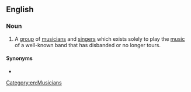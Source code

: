 ==English==

===Noun===
{{wikipedia|tribute act}}
{{en-noun|head=[[tribute]] [[band]]}}

# {{label|en|music}} A [[group]] of [[musician]]s and [[singer]]s which exists solely to play the [[music]] of a well-known band that has disbanded or no longer tours.

====Synonyms====
* {{l|en|tribute act}}
[[Category:en:Musicians]]